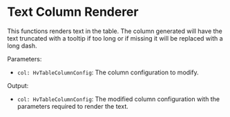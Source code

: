 
<Meta
  of={TableRenderersStories}
  title="Visualizations/Table/Table Renderers/Text Column Renderer"
/>

# Text Column Renderer

This functions renders text in the table. The column generated will have the text truncated with a tooltip if too long or if missing it will be
replaced with a long dash.

Parameters:

- `col: HvTableColumnConfig`: The column configuration to modify.

Output:

- `col: HvTableColumnConfig`: The modified column configuration with the parameters required to render the text.

<Canvas of={TableRenderersStories.TextColumnRendererStory} />
